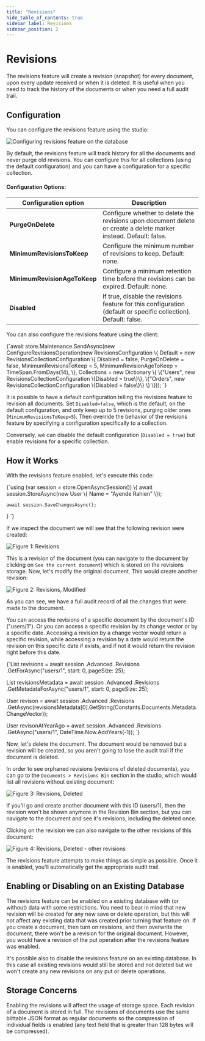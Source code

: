 ```yaml
---
title: "Revisions"
hide_table_of_contents: true
sidebar_label: Revisions
sidebar_position: 2
---
```



# Revisions

The revisions feature will create a revision (snapshot) for every document, upon every update received or when it is deleted.
It is useful when you need to track the history of the documents or when you need a full audit trail.

## Configuration

You can configure the revisions feature using the studio:

![Configuring revisions feature on the database](./assets/configure-revisions.png)

By default, the revisions feature will track history for all the documents and never purge old revisions. 
You can configure this for all collections (using the default configuration) and you can have a configuration for a specific collection.

#### Configuration Options:

| Configuration option | Description |
| - | - |
| **PurgeOnDelete** | Configure whether to delete the revisions upon document delete or create a delete marker instead. Default: false. |
| **MinimumRevisionsToKeep** | Configure the minimum number of revisions to keep. Default: none. |
| **MinimumRevisionAgeToKeep** | Configure a minimum retention time before the revisions can be expired. Default: none. |
| **Disabled** | If true, disable the revisions feature for this configuration (default or specific collection). Default: false. |

You can also configure the revisions feature using the client:

<TabItem value="configuration" label="configuration">
<CodeBlock language="csharp">
{`await store.Maintenance.SendAsync(new ConfigureRevisionsOperation(new RevisionsConfiguration
\{
    Default = new RevisionsCollectionConfiguration
    \{
        Disabled = false,
        PurgeOnDelete = false,
        MinimumRevisionsToKeep = 5,
        MinimumRevisionAgeToKeep = TimeSpan.FromDays(14),
    \},
    Collections = new Dictionary<string, RevisionsCollectionConfiguration>
    \{
        \{"Users", new RevisionsCollectionConfiguration \{Disabled = true\}\},
        \{"Orders", new RevisionsCollectionConfiguration \{Disabled = false\}\}
    \}
\}));
`}
</CodeBlock>
</TabItem>

It is possible to have a default configuration telling the revisions feature to revision all documents. 
Set `Disabled=false`, which is the default, on the default configuration, and only keep up to 5 revisions, purging older ones (`MinimumRevisionsToKeep=5`).
Then override the behavior of the revisions feature by specifying a configuration specifically to a collection. 

Conversely, we can disable the default configuration (`Disabled = true`) but enable revisions for a specific collection.

## How it Works

With the revisions feature enabled, let's execute this code:

<TabItem value="store" label="store">
<CodeBlock language="csharp">
{`using (var session = store.OpenAsyncSession())
\{
    await session.StoreAsync(new User
    \{
        Name = "Ayende Rahien"
    \});

    await session.SaveChangesAsync();
\}
`}
</CodeBlock>
</TabItem>

If we inspect the document we will see that the following revision were created:

![Figure 1: Revisions](./assets/revisions1.png)

This is a revision of the document (you can navigate to the document by clicking on `See the current document`) which is stored on the revisions storage.
Now, let's modify the original document. This would create another revision:

![Figure 2: Revisions, Modified](./assets/revisions2.png)

As you can see, we have a full audit record of all the changes that were made to the document.

You can access the revisions of a specific document by the document's ID ("users/1").
Or you can access a specific revision by its change vector or by a specific date.
Accessing a revision by a change vector would return a specific revision, 
while accessing a revision by a date would return the revision on this specific date if exists,
and if not it would return the revision right before this date.

<TabItem value="get_revisions" label="get_revisions">
<CodeBlock language="csharp">
{`List<User> revisions = await session
    .Advanced
    .Revisions
    .GetForAsync<User>("users/1", start: 0, pageSize: 25);

List<MetadataAsDictionary> revisionsMetadata = await session
    .Advanced
    .Revisions
    .GetMetadataForAsync("users/1", start: 0, pageSize: 25);

User revison = await session
    .Advanced
    .Revisions
    .GetAsync<User>(revisionsMetadata[0].GetString(Constants.Documents.Metadata.ChangeVector));

User revisonAtYearAgo = await session
    .Advanced
    .Revisions
    .GetAsync<User>("users/1", DateTime.Now.AddYears(-1));
`}
</CodeBlock>
</TabItem>

Now, let's delete the document. 
The document would be removed but a revision will be created, so you aren't going to lose the audit trail if the document is deleted.

In order to see orphaned revisions (revisions of deleted documents), you can go to the `Documents > Revisions Bin` section in the studio, 
which would list all revisions without existing document:

![Figure 3: Revisions, Deleted](./assets/revisions3.png)

If you'll go and create another document with this ID (users/1), then the revision won't be shown anymore in the Revision Bin section, 
but you can navigate to the document and see it's revisions, including the deleted once.

Clicking on the revision we can also navigate to the other revisions of this document:

![Figure 4: Revisions, Deleted - other revisions](./assets/revisions4.png)

The revisions feature attempts to make things as simple as possible. Once it is enabled, you'll automatically get the appropriate audit trail.

## Enabling or Disabling on an Existing Database

The revisions feature can be enabled on a existing database with (or without) data with some restrictions. 
You need to bear in mind that new revision will be created for any new save or delete operation, but this will not affect any existing data that was created prior turning that feature on.
If you create a document, then turn on revisions, and then overwrite the document, there won't be a revision for the original document. However, you would have a revision of the put operation after the revisions feature was enabled.

It's possible also to disable the revisions feature on an existing database.
In this case all existing revisions would still be stored and not deleted but we won't create any new revisions on any put or delete operations.

## Storage Concerns

Enabling the revisions will affect the usage of storage space. Each revision of a document is stored in full. The revisions of documents use the same blittable JSON format as regular 
documents so the compression of individual fields is enabled (any text field that is greater than 128 bytes will be compressed).


